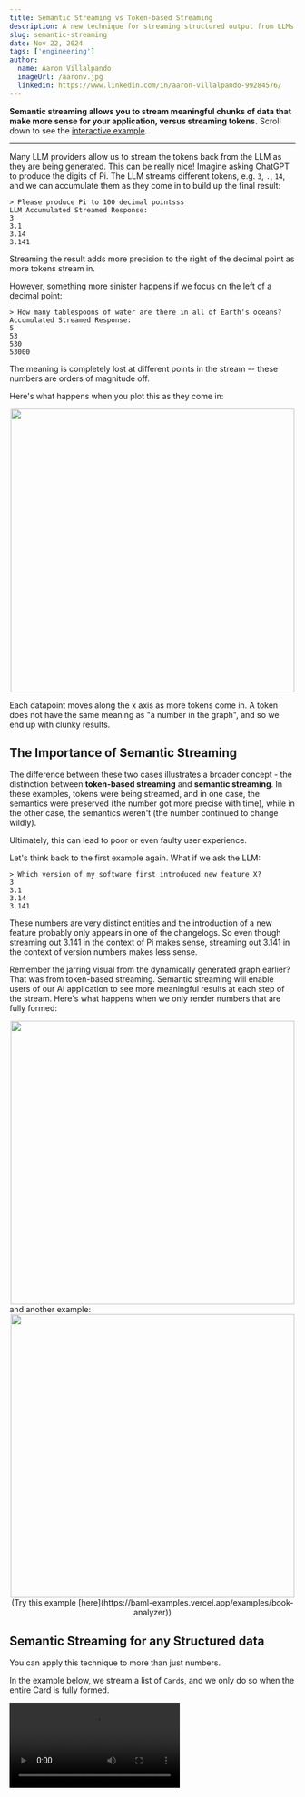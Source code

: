 ```yaml
---
title: Semantic Streaming vs Token-based Streaming
description: A new technique for streaming structured output from LLMs
slug: semantic-streaming
date: Nov 22, 2024
tags: ['engineering']
author:
  name: Aaron Villalpando
  imageUrl: /aaronv.jpg
  linkedin: https://www.linkedin.com/in/aaron-villalpando-99284576/
---
```


**Semantic streaming allows you to stream meaningful chunks of data that make more sense for your application, versus streaming tokens.** Scroll down to see the [interactive example](#semantic-streaming-in-baml).
<hr />

Many LLM providers allow us to stream the tokens back from the LLM as they are being generated. This can be really nice! Imagine asking ChatGPT to produce the digits of Pi. The LLM streams different tokens, e.g. `3`, `.`, `14`, and we can accumulate them as they come in to build up the final result:
```text
> Please produce Pi to 100 decimal pointsss
LLM Accumulated Streamed Response:
3
3.1
3.14
3.141
```

Streaming the result adds more precision to the right of the decimal point as more tokens stream in.

However, something more sinister happens if we focus on the left of a decimal point:

```text
> How many tablespoons of water are there in all of Earth's oceans?
Accumulated Streamed Response:
5
53
530
53000
```

The meaning is completely lost at different points in the stream -- these numbers are orders of magnitude off.

Here's what happens when you plot this as they come in:
<p align="center">
<img src="/blog/semantic-streaming/semantic-streaming-1.gif" width="500" />
</p>

Each datapoint moves along the x axis as more tokens come in. A token does not have the same meaning as "a number in the graph", and so we end up with clunky results.

## The Importance of Semantic Streaming

The difference between these two cases illustrates a broader concept - the distinction between **token-based streaming** and **semantic streaming**. In these examples, tokens were being streamed, and in one case, the semantics were preserved (the number got more precise with time), while in the other case, the semantics weren't (the number continued to change wildly).

Ultimately, this can lead to poor or even faulty user experience.

Let's think back to the first example again. What if we ask the LLM:

```text
> Which version of my software first introduced new feature X?
3
3.1
3.14
3.141
```

These numbers are very distinct entities and the introduction of a new feature probably only appears in one of the changelogs. So even though streaming out 3.141 in the context of Pi makes sense, streaming out 3.141 in the context of version numbers makes less sense.

Remember the jarring visual from the dynamically generated graph earlier? That was from token-based streaming. Semantic streaming will enable users of our AI application to see more meaningful results at each step of the stream. Here's what happens when we only render numbers that are fully formed:

<div align="center">
<img src="/blog/semantic-streaming/semantic-streaming-2.gif" width="500" />
</div>
and another example:
<div align="center">
<img src="/blog/semantic-streaming/semantic-streaming-3.gif" width="500" />
<div style={{textAlign: 'center'}}>
(Try this example [here](https://baml-examples.vercel.app/examples/book-analyzer))
</div>
</div>

## Semantic Streaming for any Structured data
You can apply this technique to more than just numbers.

In the example below, we stream a list of `Card`s, and we only do so when the entire Card is fully formed.

<Video src="/blog/semantic-streaming/streaming-cards.mp4" />
<div style={{textAlign: 'center'}}>
(From [@nicoalbanese10](https://x.com/nicoalbanese10/status/1831383597304910044))
</div>

The UI renders less, and it feels _less noisy_ and jarring for a user.

Here's another example, where we stream the `Ingredient` quantities as whole numbers, and render each one at a time as it comes in, which allows us to adjust the recipe in real-time as it streams:

<Video src="/blog/semantic-streaming/semantic-streaming-4.mp4" />

You can see how we could reduce noise even further by waiting to show the whole ingredient until both the `unit` and `name` are completed.



## Semantic Streaming in BAML
We're excited to see new patterns emerge for how to render LLM-generated content in a way that feels more natural. To make this easier on developers we added semantic streaming to [BAML](https://docs.boundaryml.com) -- with support for numbers (lists are coming soon). All numbers in BAML are only streamed when they are complete. No need to do anything else in your code.

You can try the interactive example below:

<BamlBlock name="1" bamlCode={`class MyClass {
  a int
  b float
  c int
  d string
  e int
  f float
}


function GenerateNumbers() -> MyClass {
  client "openai/gpt-4o"
  prompt #"
  Generate numbers with 14 digits.

  {{ ctx.output_format }}
  "#
}

test TestName {
  functions [GenerateNumbers]
  args {}
}

`}

languageCode={`

from baml_client import b
stream = b.stream.GenerateNumbers()
for item in stream:
  print(f"a={item.a}, b={item.b}, c={item.c}, d={item.d}, e={item.e}, f={item.f}")
`}

language="python"
 />


We'll be supporting more streaming capabilities to the BAML SDKs in the coming months. Stay tuned!